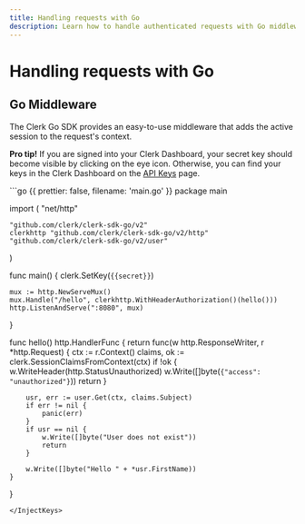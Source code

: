 ```yaml
---
title: Handling requests with Go
description: Learn how to handle authenticated requests with Go middleware using Clerk.
---
```


# Handling requests with Go

## Go Middleware

The Clerk Go SDK provides an easy-to-use middleware that adds the active session to the request's context.

**Pro tip!** If you are signed into your Clerk Dashboard, your secret key should become visible by clicking on the eye icon. Otherwise, you can find your keys in the Clerk Dashboard on the [API Keys](https://dashboard.clerk.com/last-active?path=api-keys) page.

<InjectKeys>
  ```go {{ prettier: false, filename: 'main.go' }}
  package main

  import (
  	"net/http"

  	"github.com/clerk/clerk-sdk-go/v2"
  	clerkhttp "github.com/clerk/clerk-sdk-go/v2/http"
  	"github.com/clerk/clerk-sdk-go/v2/user"
  )

  func main() {
  	clerk.SetKey(`{{secret}}`)

  	mux := http.NewServeMux()
  	mux.Handle("/hello", clerkhttp.WithHeaderAuthorization()(hello()))
  	http.ListenAndServe(":8080", mux)
  }

  func hello() http.HandlerFunc {
  	return func(w http.ResponseWriter, r *http.Request) {
  		ctx := r.Context()
  		claims, ok := clerk.SessionClaimsFromContext(ctx)
  		if !ok {
  			w.WriteHeader(http.StatusUnauthorized)
  			w.Write([]byte(`{"access": "unauthorized"}`))
  			return
  		}

  		usr, err := user.Get(ctx, claims.Subject)
  		if err != nil {
  			panic(err)
  		}
  		if usr == nil {
  			w.Write([]byte("User does not exist"))
  			return
  		}

  		w.Write([]byte("Hello " + *usr.FirstName))
  	}
  }
  ```
</InjectKeys>
